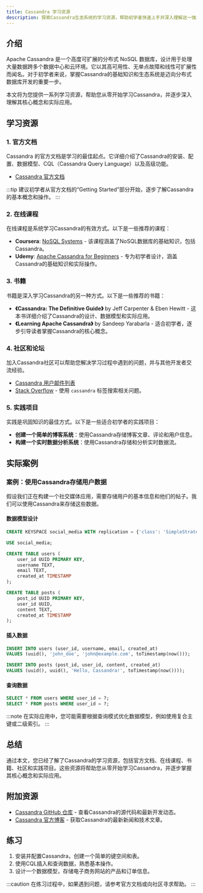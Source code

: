 ```yaml
---
title: Cassandra 学习资源
description: 探索Cassandra生态系统的学习资源，帮助初学者快速上手并深入理解这一强大的分布式数据库。
---
```


## 介绍

Apache Cassandra 是一个高度可扩展的分布式 NoSQL 数据库，设计用于处理大量数据跨多个数据中心和云环境。它以其高可用性、无单点故障和线性可扩展性而闻名。对于初学者来说，掌握Cassandra的基础知识和生态系统是迈向分布式数据库开发的重要一步。

本文将为您提供一系列学习资源，帮助您从零开始学习Cassandra，并逐步深入理解其核心概念和实际应用。

## 学习资源

### 1. 官方文档

Cassandra 的官方文档是学习的最佳起点。它详细介绍了Cassandra的安装、配置、数据模型、CQL（Cassandra Query Language）以及高级功能。

- [Cassandra 官方文档](https://cassandra.apache.org/doc/latest/)

:::tip
建议初学者从官方文档的“Getting Started”部分开始，逐步了解Cassandra的基本概念和操作。
:::

### 2. 在线课程

在线课程是系统学习Cassandra的有效方式。以下是一些推荐的课程：

- **Coursera**: [NoSQL Systems](https://www.coursera.org/learn/nosql-databases) - 该课程涵盖了NoSQL数据库的基础知识，包括Cassandra。
- **Udemy**: [Apache Cassandra for Beginners](https://www.udemy.com/course/apache-cassandra-for-beginners/) - 专为初学者设计，涵盖Cassandra的基础知识和实际操作。

### 3. 书籍

书籍是深入学习Cassandra的另一种方式。以下是一些推荐的书籍：

- **《Cassandra: The Definitive Guide》** by Jeff Carpenter & Eben Hewitt - 这本书详细介绍了Cassandra的设计、数据模型和实际应用。
- **《Learning Apache Cassandra》** by Sandeep Yarabarla - 适合初学者，逐步引导读者掌握Cassandra的核心概念。

### 4. 社区和论坛

加入Cassandra社区可以帮助您解决学习过程中遇到的问题，并与其他开发者交流经验。

- [Cassandra 用户邮件列表](https://lists.apache.org/list.html?user@cassandra.apache.org)
- [Stack Overflow](https://stackoverflow.com/questions/tagged/cassandra) - 使用 `cassandra` 标签搜索相关问题。

### 5. 实践项目

实践是巩固知识的最佳方式。以下是一些适合初学者的实践项目：

- **创建一个简单的博客系统**：使用Cassandra存储博客文章、评论和用户信息。
- **构建一个实时数据分析系统**：使用Cassandra存储和分析实时数据流。

## 实际案例

### 案例：使用Cassandra存储用户数据

假设我们正在构建一个社交媒体应用，需要存储用户的基本信息和他们的帖子。我们可以使用Cassandra来存储这些数据。

#### 数据模型设计

```sql
CREATE KEYSPACE social_media WITH replication = {'class': 'SimpleStrategy', 'replication_factor': 1};

USE social_media;

CREATE TABLE users (
    user_id UUID PRIMARY KEY,
    username TEXT,
    email TEXT,
    created_at TIMESTAMP
);

CREATE TABLE posts (
    post_id UUID PRIMARY KEY,
    user_id UUID,
    content TEXT,
    created_at TIMESTAMP
);
```

#### 插入数据

```sql
INSERT INTO users (user_id, username, email, created_at) 
VALUES (uuid(), 'john_doe', 'john@example.com', toTimestamp(now()));

INSERT INTO posts (post_id, user_id, content, created_at) 
VALUES (uuid(), uuid(), 'Hello, Cassandra!', toTimestamp(now())));
```

#### 查询数据

```sql
SELECT * FROM users WHERE user_id = ?;
SELECT * FROM posts WHERE user_id = ?;
```

:::note
在实际应用中，您可能需要根据查询模式优化数据模型，例如使用复合主键或二级索引。
:::

## 总结

通过本文，您已经了解了Cassandra的学习资源，包括官方文档、在线课程、书籍、社区和实践项目。这些资源将帮助您从零开始学习Cassandra，并逐步掌握其核心概念和实际应用。

## 附加资源

- [Cassandra GitHub 仓库](https://github.com/apache/cassandra) - 查看Cassandra的源代码和最新开发动态。
- [Cassandra 官方博客](https://cassandra.apache.org/blog/) - 获取Cassandra的最新新闻和技术文章。

## 练习

1. 安装并配置Cassandra，创建一个简单的键空间和表。
2. 使用CQL插入和查询数据，熟悉基本操作。
3. 设计一个数据模型，存储电子商务网站的产品和订单信息。

:::caution
在练习过程中，如果遇到问题，请参考官方文档或向社区寻求帮助。
:::